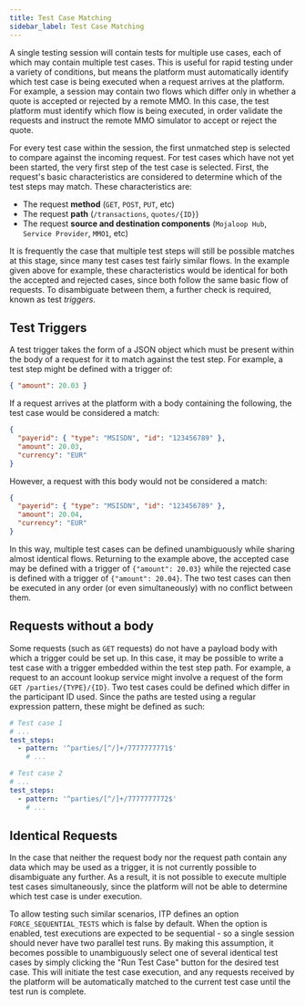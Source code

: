 ```yaml
---
title: Test Case Matching
sidebar_label: Test Case Matching
---
```


A single testing session will contain tests for multiple use cases, each of
which may contain multiple test cases. This is useful for rapid testing under a
variety of conditions, but means the platform must automatically identify which
test case is being executed when a request arrives at the platform. For example,
a session may contain two flows which differ only in whether a quote is accepted
or rejected by a remote MMO. In this case, the test platform must identify
which flow is being executed, in order validate the requests and instruct the
remote MMO simulator to accept or reject the quote.

For every test case within the session, the first unmatched step is selected to
compare against the incoming request. For test cases which have not yet been
started, the very first step of the test case is selected. First, the request's
basic characteristics are considered to determine which of the test steps may
match. These characteristics are:

- The request **method** (`GET`, `POST`, `PUT`, etc)
- The request **path** (`/transactions`, `quotes/{ID}`)
- The request **source and destination components** (`Mojaloop Hub`,
  `Service Provider`, `MMO1`, etc)

It is frequently the case that multiple test steps will still be possible
matches at this stage, since many test cases test fairly similar flows. In the
example given above for example, these characteristics would be identical for
both the accepted and rejected cases, since both follow the same basic flow of
requests. To disambiguate between them, a further check is required, known as
test _triggers_.

## Test Triggers

A test trigger takes the form of a JSON object which must be present within the
body of a request for it to match against the test step. For example, a test
step might be defined with a trigger of:

```json
{ "amount": 20.03 }
```

If a request arrives at the platform with a body containing the following, the
test case would be considered a match:

```json
{
  "payerid": { "type": "MSISDN", "id": "123456789" },
  "amount": 20.03,
  "currency": "EUR"
}
```

However, a request with this body would not be considered a match:

```json
{
  "payerid": { "type": "MSISDN", "id": "123456789" },
  "amount": 20.04,
  "currency": "EUR"
}
```

In this way, multiple test cases can be defined unambiguously while sharing
almost identical flows. Returning to the example above, the accepted case may be
defined with a trigger of `{"amount": 20.03}` while the rejected case is defined
with a trigger of `{"amount": 20.04}`. The two test cases can then be executed
in any order (or even simultaneously) with no conflict between them.

## Requests without a body

Some requests (such as `GET` requests) do not have a payload body with which a
trigger could be set up. In this case, it may be possible to write a test case
with a trigger embedded within the test step path. For example, a request to an
account lookup service might involve a request of the form
`GET /parties/{TYPE}/{ID}`. Two test cases could be defined which differ in the
participant ID used. Since the paths are tested using a regular expression
pattern, these might be defined as such:

```yaml
# Test case 1
# ...
test_steps:
  - pattern: '^parties/[^/]+/7777777771$'
	# ...

# Test case 2
# ...
test_steps:
  - pattern: '^parties/[^/]+/7777777772$'
	# ...
```

## Identical Requests

In the case that neither the request body nor the request path contain any data
which may be used as a trigger, it is not currently possible to disambiguate any
further. As a result, it is not possible to execute multiple test cases
simultaneously, since the platform will not be able to determine which test case
is under execution.

To allow testing such similar scenarios, ITP defines an option
`FORCE_SEQUENTIAL_TESTS` which is false by default. When the option is enabled,
test executions are expected to be sequential - so a single session should never
have two parallel test runs. By making this assumption, it becomes possible to
unambiguously select one of several identical test cases by simply clicking the
"Run Test Case" button for the desired test case. This will initiate the test
case execution, and any requests received by the platform will be automatically
matched to the current test case until the test run is complete.

